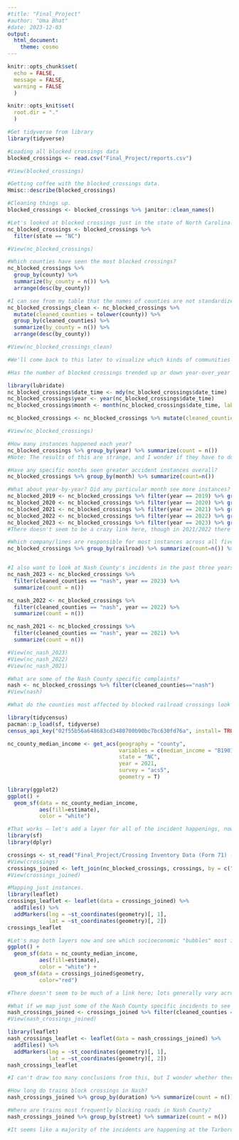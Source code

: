 ```yaml
---
#title: "Final_Project"
#author: "Uma Bhat"
#date: 2023-12-03
output: 
  html_document: 
    theme: cosmo 
---
```


```r
knitr::opts_chunk$set(
  echo = FALSE,
  message = FALSE,
  warning = FALSE
  )

knitr::opts_knit$set(
  root.dir = "."
  )
```

```r
#Get tidyverse from library
library(tidyverse)

#Loading all blocked crossings data
blocked_crossings <- read.csv("Final_Project/reports.csv")

#View(blocked_crossings)

#Getting coffee with the blocked_crossings data.
Hmisc::describe(blocked_crossings)

#Cleaning things up.
blocked_crossings <- blocked_crossings %>% janitor::clean_names()
```

```r
#Let's looked at blocked crossings just in the state of North Carolina.
nc_blocked_crossings <- blocked_crossings %>%
  filter(state == "NC")

#View(nc_blocked_crossings)

#Which counties have seen the most blocked crossings?  
nc_blocked_crossings %>%
  group_by(county) %>%
  summarize(by_county = n()) %>%
  arrange(desc(by_county))

#I can see from my table that the names of counties are not standardized (e.x. There is a "NASH" and "Nash" county). I want to account for this by standardizing all the county names.
nc_blocked_crossings_clean <- nc_blocked_crossings %>%
  mutate(cleaned_counties = tolower(county)) %>%
  group_by(cleaned_counties) %>%
  summarize(by_county = n()) %>%
  arrange(desc(by_county))

#View(nc_blocked_crossings_clean)

#We'll come back to this later to visualize which kinds of communities are most affected by blocked railroad crossings, plus hypothesize why. Right now it seems that a significantly high number of blockages are happening in Nash County.
```

```r
#Has the number of blocked crossings trended up or down year-over_year in North Carolina? Are blocked crossings happening more frequently at certain times of the year, and how does that vary county-by-county? In order to answer these questions, we first need to standardize dates/times using the lubridate package.

library(lubridate)
nc_blocked_crossings$date_time <- mdy(nc_blocked_crossings$date_time)
nc_blocked_crossings$year <- year(nc_blocked_crossings$date_time)
nc_blocked_crossings$month <- month(nc_blocked_crossings$date_time, label=TRUE, abbr=FALSE)

nc_blocked_crossings <- nc_blocked_crossings %>% mutate(cleaned_counties = tolower(county))

#View(nc_blocked_crossings)

#How many instances happened each year?
nc_blocked_crossings %>% group_by(year) %>% summarize(count = n()) 
#Note: The results of this are strange, and I wonder if they have to do with awareness of the reporting form. It could also be the pandemic, but clearly 2022 was a bit of an anomaly. 

#Have any specific months seen greater accident instances overall? 
nc_blocked_crossings %>% group_by(month) %>% summarize(count=n())

#What about year-by-year? Did any particular month see more instances? 
nc_blocked_2019 <- nc_blocked_crossings %>% filter(year == 2019) %>% group_by(month) %>% summarize(count = n()) %>% arrange(desc(count))
nc_blocked_2020 <- nc_blocked_crossings %>% filter(year == 2020) %>% group_by(month) %>% summarize(count = n()) %>% arrange(desc(count))
nc_blocked_2021 <- nc_blocked_crossings %>% filter(year == 2021) %>% group_by(month) %>% summarize(count = n()) %>% arrange(desc(count))
nc_blocked_2022 <- nc_blocked_crossings %>% filter(year == 2022) %>% group_by(month) %>% summarize(count = n()) %>% arrange(desc(count))
nc_blocked_2023 <- nc_blocked_crossings %>% filter(year == 2023) %>% group_by(month) %>% summarize(count = n()) %>% arrange(desc(count))
#There doesn't seem to be a crazy link here, though in 2021/2022 there seemed to be a lot of blockages in March.

#Which company/lines are responsible for most instances across all five years of available data? 
nc_blocked_crossings %>% group_by(railroad) %>% summarize(count=n()) %>% arrange(desc(count))


#I also want to look at Nash County's incidents in the past three years.
nc_nash_2023 <- nc_blocked_crossings %>% 
  filter(cleaned_counties == "nash", year == 2023) %>% 
  summarize(count = n())

nc_nash_2022 <- nc_blocked_crossings %>% 
  filter(cleaned_counties == "nash", year == 2022) %>% 
  summarize(count = n())

nc_nash_2021 <- nc_blocked_crossings %>% 
  filter(cleaned_counties == "nash", year == 2021) %>% 
  summarize(count = n())

#View(nc_nash_2023)
#View(nc_nash_2022)
#View(nc_nash_2021)

#What are some of the Nash County specific complaints? 
nash <- nc_blocked_crossings %>% filter(cleaned_counties=="nash")
#View(nash)

```
```r
#What do the counties most affected by blocked railroad crossings look like in terms of socioeconomic makeup? In other words, who's being most hurt by this issue, and why? Are there specific companies that require certain goods there? In an ideal world, I'd also like to look at racial makeup, but that's a bit harder to quantify/subset.

library(tidycensus)
pacman::p_load(sf, tidyverse)
census_api_key("02f55b56a648683cd3480700b90bc7bc630fd76a", install= TRUE, overwrite=TRUE)

nc_county_median_income <- get_acs(geography = "county",
                                   variables = c(median_income = "B19013_001"),
                                   state = "NC",
                                   year = 2021,
                                   survey = "acs5",
                                   geometry = T)

library(ggplot2) 
ggplot() + 
  geom_sf(data = nc_county_median_income, 
          aes(fill=estimate), 
          color = "white")

#That works — let's add a layer for all of the incident happenings, now. I need to join this table with data that matches the Crossing.ID's to geolocations. 
library(sf)
library(dplyr)

crossings <- st_read("Final_Project/Crossing Inventory Data (Form 71) - Current 2/geo_export_e4ef6dc7-37dd-4109-bd9f-7034ecfd0ad5.shp")
#View(crossings)
crossings_joined <- left_join(nc_blocked_crossings, crossings, by = c("crossing_id" = "crossingid"))
#View(crossings_joined)

#Mapping just instances.
library(leaflet)
crossings_leaflet <- leaflet(data = crossings_joined) %>%
  addTiles() %>%
  addMarkers(lng = ~st_coordinates(geometry)[, 1],
             lat = ~st_coordinates(geometry)[, 2])
crossings_leaflet

#Let's map both layers now and see which socioeconomic "bubbles" most incidents occur in.
ggplot() + 
  geom_sf(data = nc_county_median_income, 
          aes(fill=estimate), 
          color = "white") + 
  geom_sf(data = crossings_joined$geometry,
          color="red")

#There doesn't seem to be much of a link here; lots generally vary across counties despite socioeconomic income, although I'm confused as to why if Nash saw the most incidents, the map doesn't really appear to reflect that. Either that, or they're all gathered in a very similar spot — perhaps the leaflet can help distinguish things more.
```

```r
#What if we map just some of the Nash County specific incidents to see where incidents are happening relative to companies/sites?
nash_crossings_joined <- crossings_joined %>% filter(cleaned_counties == "nash")
#View(nash_crossings_joined)

library(leaflet)
nash_crossings_leaflet <- leaflet(data = nash_crossings_joined) %>%
  addTiles() %>%
  addMarkers(lng = ~st_coordinates(geometry)[, 1],
             lat = ~st_coordinates(geometry)[, 2])
nash_crossings_leaflet

#I can't draw too many conclusions from this, but I wonder whether there is a problem with this specific railroad and/or why so many crossings are happening along this specific point. And while I can't know for sure yet, it seems like multiple blockage incidents have occured at this specific point. 

#How long do trains block crossings in Nash?
nash_crossings_joined %>% group_by(duration) %>% summarize(count = n())

#Where are trains most frequently blocking roads in Nash County?
nash_crossings_joined %>% group_by(street) %>% summarize(count = n())

#It seems like a majority of the incidents are happening at the Tarboro Road crossing. From looking at the df created for Nash County specifically, all blockages in the set are on CSX railroads and most comments attribute blockages to "A stationary train." Interestingly, just on initial searches, I don't see a lot of local news stories on this pertinent to Nash County.
```
